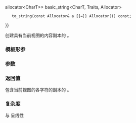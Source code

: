 {{cpp/experimental/basic_string_view/title | to_string | operator basic_string }}
{{cpp/experimental/basic_string_view/navbar}}
{{dcl begin}}
{{dcl | since=libfund_ts |
template&lt;class Allocator {{=}} allocator&lt;CharT&gt;&gt;
basic_string&lt;CharT, Traits, Allocator&gt;
    to_string(const Allocator&amp; a {{=}} Allocator()) const;
}}
{{dcl | since=libfund_ts |
template&lt;class Allocator&gt;
explicit operator basic_string&lt;CharT, Traits, Allocator&gt;() const;
}}
{{dcl end}}

创建具有当前视图的内容副本的 {{tt|basic_string}}。

===模板形参===
{{par begin}}
{{par | Allocator | 用于分配内部存储的{{named req|Allocator}}类型}}
{{par end}}

===参数===
{{par begin}}
{{par | a | 用于分配新字符串的 Allocator 实例}}
{{par end}}

===返回值===
包含当前视图的各字符的副本的 {{tt|basic_string}}。

===复杂度===
与 {{tt|size()}} 呈线性